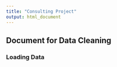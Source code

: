 ```yaml
---
title: "Consulting Project"
output: html_document
---
```


## Document for Data Cleaning 

### Loading Data
```r

```

